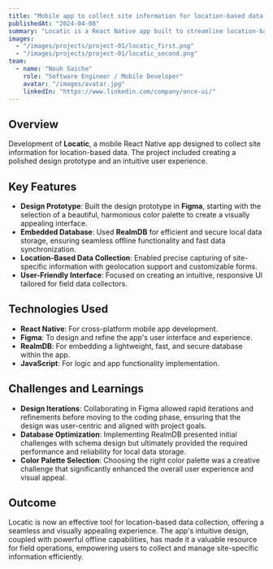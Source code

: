 ```yaml
---
title: "Mobile app to collect site information for location-based data."
publishedAt: "2024-04-08"
summary: "Locatic is a React Native app built to streamline location-based data collection with an intuitive design and offline capabilities."
images:
  - "/images/projects/project-01/locatic_first.png"
  - "/images/projects/project-01/locatic_second.png"
team:
  - name: "Nouh Saiche"
    role: "Software Engineer / Mobile Developer"
    avatar: "/images/avatar.jpg"
    linkedIn: "https://www.linkedin.com/company/once-ui/"
---
```


## Overview

Development of **Locatic**, a mobile React Native app designed to collect site information for location-based data. The project included creating a polished design prototype and an intuitive user experience.

## Key Features

- **Design Prototype**: Built the design prototype in **Figma**, starting with the selection of a beautiful, harmonious color palette to create a visually appealing interface.
- **Embedded Database**: Used **RealmDB** for efficient and secure local data storage, ensuring seamless offline functionality and fast data synchronization.
- **Location-Based Data Collection**: Enabled precise capturing of site-specific information with geolocation support and customizable forms.
- **User-Friendly Interface**: Focused on creating an intuitive, responsive UI tailored for field data collectors.

## Technologies Used

- **React Native**: For cross-platform mobile app development.
- **Figma**: To design and refine the app's user interface and experience.
- **RealmDB**: For embedding a lightweight, fast, and secure database within the app.
- **JavaScript**: For logic and app functionality implementation.

## Challenges and Learnings

- **Design Iterations**: Collaborating in Figma allowed rapid iterations and refinements before moving to the coding phase, ensuring that the design was user-centric and aligned with project goals.
- **Database Optimization**: Implementing RealmDB presented initial challenges with schema design but ultimately provided the required performance and reliability for local data storage.
- **Color Palette Selection**: Choosing the right color palette was a creative challenge that significantly enhanced the overall user experience and visual appeal.

## Outcome

Locatic is now an effective tool for location-based data collection, offering a seamless and visually appealing experience. The app's intuitive design, coupled with powerful offline capabilities, has made it a valuable resource for field operations, empowering users to collect and manage site-specific information efficiently.
